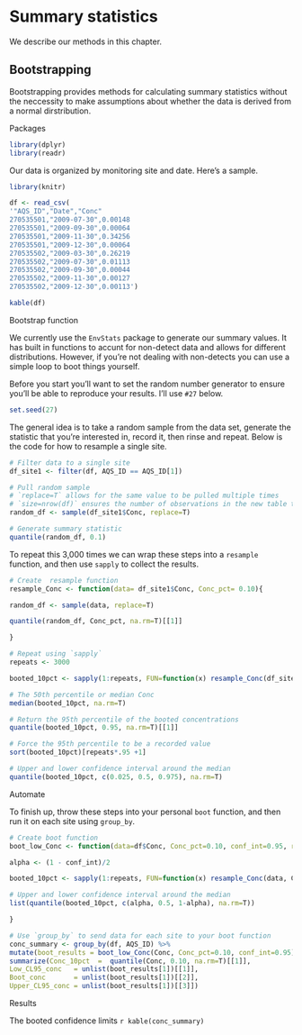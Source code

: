 # Summary statistics

We describe our methods in this chapter.

## Bootstrapping  

Bootstrapping provides methods for calculating summary statistics without the neccessity to make assumptions about whether the data is derived from a normal dirstribution.

Packages
```r
library(dplyr)
library(readr)
```


Our data is organized by monitoring site and date. Here's a sample.

```r
library(knitr)

df <- read_csv(
'"AQS_ID","Date","Conc"
270535501,"2009-07-30",0.00148
270535501,"2009-09-30",0.00064
270535501,"2009-11-30",0.34256
270535501,"2009-12-30",0.00064
270535502,"2009-03-30",0.26219
270535502,"2009-07-30",0.01113
270535502,"2009-09-30",0.00044
270535502,"2009-11-30",0.00127
270535502,"2009-12-30",0.00113')

kable(df)
```

Bootstrap function

We currently use the `EnvStats` package to generate our summary values. It has built in functions to accunt for non-detect data and allows for different distributions. However, if you're not dealing with non-detects you can use a simple loop to boot things yourself.


Before you start you'll want to set the random number generator to ensure you'll be able to reproduce your results. I'll use `#27` below.
```r
set.seed(27)
```


The general idea is to take a random sample from the data set, generate the statistic that you're interested in, record it, then rinse and repeat. Below is the code for how to resample a single site.  
  
```r

# Filter data to a single site
df_site1 <- filter(df, AQS_ID == AQS_ID[1])

# Pull random sample
# `replace=T` allows for the same value to be pulled multiple times
# `size=nrow(df)` ensures the number of observations in the new table to match the original 
random_df <- sample(df_site1$Conc, replace=T)

# Generate summary statistic
quantile(random_df, 0.1)

```


To repeat this 3,000 times we can wrap these steps into a `resample` function, and then use `sapply` to collect the results.
```r

# Create  resample function
resample_Conc <- function(data= df_site1$Conc, Conc_pct= 0.10){

random_df <- sample(data, replace=T)

quantile(random_df, Conc_pct, na.rm=T)[[1]]

}

# Repeat using `sapply`
repeats <- 3000

booted_10pct <- sapply(1:repeats, FUN=function(x) resample_Conc(df_site1$Conc))

# The 50th percentile or median Conc
median(booted_10pct, na.rm=T)

# Return the 95th percentile of the booted concentrations
quantile(booted_10pct, 0.95, na.rm=T)[[1]]

# Force the 95th percentile to be a recorded value
sort(booted_10pct)[repeats*.95 +1]

# Upper and lower confidence interval around the median
quantile(booted_10pct, c(0.025, 0.5, 0.975), na.rm=T)

```


Automate

To finish up, throw these steps into your personal `boot` function, and then run it on each site using `group_by`.
```r

# Create boot function
boot_low_Conc <- function(data=df$Conc, Conc_pct=0.10, conf_int=0.95, repeats=3000){

alpha <- (1 - conf_int)/2

booted_10pct <- sapply(1:repeats, FUN=function(x) resample_Conc(data, Conc_pct))

# Upper and lower confidence interval around the median
list(quantile(booted_10pct, c(alpha, 0.5, 1-alpha), na.rm=T))

}

# Use `group_by` to send data for each site to your boot function
conc_summary <- group_by(df, AQS_ID) %>% 
mutate(boot_results = boot_low_Conc(Conc, Conc_pct=0.10, conf_int=0.95)) %>%
summarize(Conc_10pct  =  quantile(Conc, 0.10, na.rm=T)[[1]],
Low_CL95_conc   = unlist(boot_results[1])[[1]], 
Boot_conc       = unlist(boot_results[1])[[2]], 
Upper_CL95_conc = unlist(boot_results[1])[[3]])  
```

Results

The booted confidence limits
`r kable(conc_summary)`

